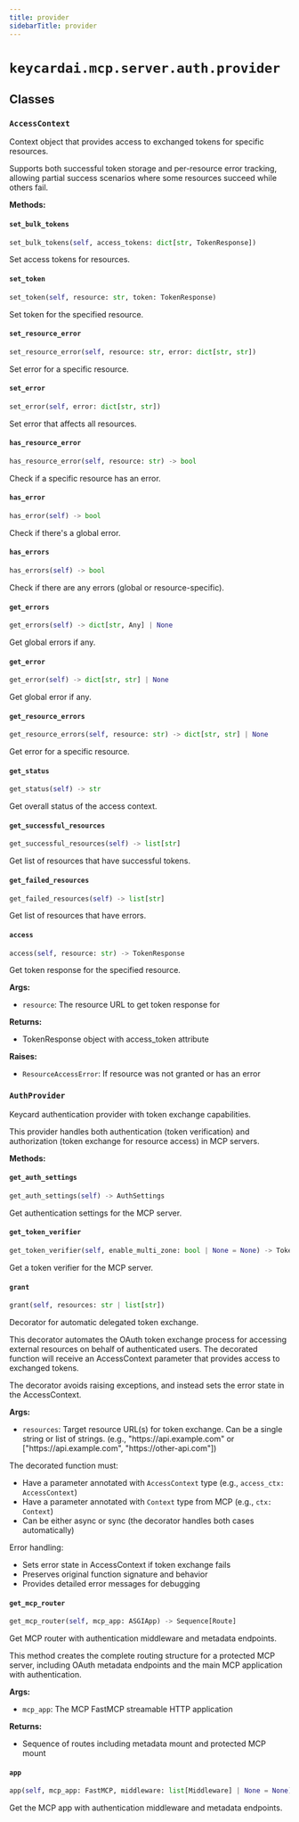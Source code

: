 ```yaml
---
title: provider
sidebarTitle: provider
---
```


# `keycardai.mcp.server.auth.provider`

## Classes

### `AccessContext` <sup><a href="https://github.com/keycardai/python-sdk/blob/main/src/keycardai/mcp/server/auth/provider.py#L40" target="_blank"><Icon icon="github" style="width: 14px; height: 14px;" /></a></sup>


Context object that provides access to exchanged tokens for specific resources.

Supports both successful token storage and per-resource error tracking,
allowing partial success scenarios where some resources succeed while others fail.


**Methods:**

#### `set_bulk_tokens` <sup><a href="https://github.com/keycardai/python-sdk/blob/main/src/keycardai/mcp/server/auth/provider.py#L57" target="_blank"><Icon icon="github" style="width: 14px; height: 14px;" /></a></sup>

```python
set_bulk_tokens(self, access_tokens: dict[str, TokenResponse])
```

Set access tokens for resources.


#### `set_token` <sup><a href="https://github.com/keycardai/python-sdk/blob/main/src/keycardai/mcp/server/auth/provider.py#L61" target="_blank"><Icon icon="github" style="width: 14px; height: 14px;" /></a></sup>

```python
set_token(self, resource: str, token: TokenResponse)
```

Set token for the specified resource.


#### `set_resource_error` <sup><a href="https://github.com/keycardai/python-sdk/blob/main/src/keycardai/mcp/server/auth/provider.py#L67" target="_blank"><Icon icon="github" style="width: 14px; height: 14px;" /></a></sup>

```python
set_resource_error(self, resource: str, error: dict[str, str])
```

Set error for a specific resource.


#### `set_error` <sup><a href="https://github.com/keycardai/python-sdk/blob/main/src/keycardai/mcp/server/auth/provider.py#L73" target="_blank"><Icon icon="github" style="width: 14px; height: 14px;" /></a></sup>

```python
set_error(self, error: dict[str, str])
```

Set error that affects all resources.


#### `has_resource_error` <sup><a href="https://github.com/keycardai/python-sdk/blob/main/src/keycardai/mcp/server/auth/provider.py#L77" target="_blank"><Icon icon="github" style="width: 14px; height: 14px;" /></a></sup>

```python
has_resource_error(self, resource: str) -> bool
```

Check if a specific resource has an error.


#### `has_error` <sup><a href="https://github.com/keycardai/python-sdk/blob/main/src/keycardai/mcp/server/auth/provider.py#L81" target="_blank"><Icon icon="github" style="width: 14px; height: 14px;" /></a></sup>

```python
has_error(self) -> bool
```

Check if there's a global error.


#### `has_errors` <sup><a href="https://github.com/keycardai/python-sdk/blob/main/src/keycardai/mcp/server/auth/provider.py#L85" target="_blank"><Icon icon="github" style="width: 14px; height: 14px;" /></a></sup>

```python
has_errors(self) -> bool
```

Check if there are any errors (global or resource-specific).


#### `get_errors` <sup><a href="https://github.com/keycardai/python-sdk/blob/main/src/keycardai/mcp/server/auth/provider.py#L89" target="_blank"><Icon icon="github" style="width: 14px; height: 14px;" /></a></sup>

```python
get_errors(self) -> dict[str, Any] | None
```

Get global errors if any.


#### `get_error` <sup><a href="https://github.com/keycardai/python-sdk/blob/main/src/keycardai/mcp/server/auth/provider.py#L93" target="_blank"><Icon icon="github" style="width: 14px; height: 14px;" /></a></sup>

```python
get_error(self) -> dict[str, str] | None
```

Get global error if any.


#### `get_resource_errors` <sup><a href="https://github.com/keycardai/python-sdk/blob/main/src/keycardai/mcp/server/auth/provider.py#L97" target="_blank"><Icon icon="github" style="width: 14px; height: 14px;" /></a></sup>

```python
get_resource_errors(self, resource: str) -> dict[str, str] | None
```

Get error for a specific resource.


#### `get_status` <sup><a href="https://github.com/keycardai/python-sdk/blob/main/src/keycardai/mcp/server/auth/provider.py#L101" target="_blank"><Icon icon="github" style="width: 14px; height: 14px;" /></a></sup>

```python
get_status(self) -> str
```

Get overall status of the access context.


#### `get_successful_resources` <sup><a href="https://github.com/keycardai/python-sdk/blob/main/src/keycardai/mcp/server/auth/provider.py#L110" target="_blank"><Icon icon="github" style="width: 14px; height: 14px;" /></a></sup>

```python
get_successful_resources(self) -> list[str]
```

Get list of resources that have successful tokens.


#### `get_failed_resources` <sup><a href="https://github.com/keycardai/python-sdk/blob/main/src/keycardai/mcp/server/auth/provider.py#L114" target="_blank"><Icon icon="github" style="width: 14px; height: 14px;" /></a></sup>

```python
get_failed_resources(self) -> list[str]
```

Get list of resources that have errors.


#### `access` <sup><a href="https://github.com/keycardai/python-sdk/blob/main/src/keycardai/mcp/server/auth/provider.py#L118" target="_blank"><Icon icon="github" style="width: 14px; height: 14px;" /></a></sup>

```python
access(self, resource: str) -> TokenResponse
```

Get token response for the specified resource.

**Args:**
- `resource`: The resource URL to get token response for

**Returns:**
- TokenResponse object with access_token attribute

**Raises:**
- `ResourceAccessError`: If resource was not granted or has an error


### `AuthProvider` <sup><a href="https://github.com/keycardai/python-sdk/blob/main/src/keycardai/mcp/server/auth/provider.py#L145" target="_blank"><Icon icon="github" style="width: 14px; height: 14px;" /></a></sup>


Keycard authentication provider with token exchange capabilities.

This provider handles both authentication (token verification) and authorization
(token exchange for resource access) in MCP servers.


**Methods:**

#### `get_auth_settings` <sup><a href="https://github.com/keycardai/python-sdk/blob/main/src/keycardai/mcp/server/auth/provider.py#L360" target="_blank"><Icon icon="github" style="width: 14px; height: 14px;" /></a></sup>

```python
get_auth_settings(self) -> AuthSettings
```

Get authentication settings for the MCP server.


#### `get_token_verifier` <sup><a href="https://github.com/keycardai/python-sdk/blob/main/src/keycardai/mcp/server/auth/provider.py#L370" target="_blank"><Icon icon="github" style="width: 14px; height: 14px;" /></a></sup>

```python
get_token_verifier(self, enable_multi_zone: bool | None = None) -> TokenVerifier
```

Get a token verifier for the MCP server.


#### `grant` <sup><a href="https://github.com/keycardai/python-sdk/blob/main/src/keycardai/mcp/server/auth/provider.py#L384" target="_blank"><Icon icon="github" style="width: 14px; height: 14px;" /></a></sup>

```python
grant(self, resources: str | list[str])
```

Decorator for automatic delegated token exchange.

This decorator automates the OAuth token exchange process for accessing
external resources on behalf of authenticated users. The decorated function
will receive an AccessContext parameter that provides access to exchanged tokens.

The decorator avoids raising exceptions, and instead sets the error state in the AccessContext.

**Args:**
- `resources`: Target resource URL(s) for token exchange.
      Can be a single string or list of strings.
      (e.g., "https\://api.example.com" or
       ["https\://api.example.com", "https\://other-api.com"])

The decorated function must:
- Have a parameter annotated with `AccessContext` type (e.g., `access_ctx: AccessContext`)
- Have a parameter annotated with `Context` type from MCP (e.g., `ctx: Context`)
- Can be either async or sync (the decorator handles both cases automatically)

Error handling:
- Sets error state in AccessContext if token exchange fails
- Preserves original function signature and behavior
- Provides detailed error messages for debugging


#### `get_mcp_router` <sup><a href="https://github.com/keycardai/python-sdk/blob/main/src/keycardai/mcp/server/auth/provider.py#L638" target="_blank"><Icon icon="github" style="width: 14px; height: 14px;" /></a></sup>

```python
get_mcp_router(self, mcp_app: ASGIApp) -> Sequence[Route]
```

Get MCP router with authentication middleware and metadata endpoints.

This method creates the complete routing structure for a protected MCP server,
including OAuth metadata endpoints and the main MCP application with authentication.

**Args:**
- `mcp_app`: The MCP FastMCP streamable HTTP application

**Returns:**
- Sequence of routes including metadata mount and protected MCP mount


#### `app` <sup><a href="https://github.com/keycardai/python-sdk/blob/main/src/keycardai/mcp/server/auth/provider.py#L670" target="_blank"><Icon icon="github" style="width: 14px; height: 14px;" /></a></sup>

```python
app(self, mcp_app: FastMCP, middleware: list[Middleware] | None = None) -> ASGIApp
```

Get the MCP app with authentication middleware and metadata endpoints.

